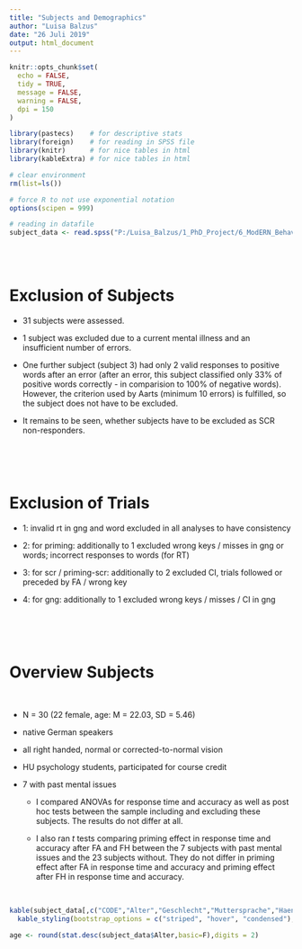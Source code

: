 ```yaml
---
title: "Subjects and Demographics"
author: "Luisa Balzus"
date: "26 Juli 2019"
output: html_document
---
```



```r
knitr::opts_chunk$set(
  echo = FALSE,
  tidy = TRUE,
  message = FALSE,
  warning = FALSE,
  dpi = 150
)
```


```r
library(pastecs)    # for descriptive stats
library(foreign)    # for reading in SPSS file
library(knitr)      # for nice tables in html
library(kableExtra) # for nice tables in html

# clear environment
rm(list=ls())

# force R to not use exponential notation
options(scipen = 999)

# reading in datafile
subject_data <- read.spss("P:/Luisa_Balzus/1_PhD_Project/6_ModERN_Behavioral_Study/participant_data.sav", to.data.frame = TRUE)
```
<br>
<br>

# Exclusion of Subjects 

* 31 subjects were assessed. 

* 1 subject was excluded due to a current mental illness and an insufficient number of errors. 

* One further subject (subject 3) had only 2 valid responses to positive words after an error (after an error, this subject classified only 33% of positive words correctly - in comparision to 100% of negative words). However, the criterion used by Aarts (minimum 10 errors) is fulfilled, so the subject does not have to be excluded.

* It remains to be seen, whether subjects have to be excluded as SCR non-responders. 

<br>
<br>
<br>

# Exclusion of Trials 

* 1: invalid rt in gng and word excluded in all analyses to have consistency

* 2: for priming: additionally to 1 excluded wrong keys / misses in gng or words; incorrect responses to words (for RT)

* 3: for scr / priming-scr: additionally to 2 excluded CI, trials followed or preceded by FA / wrong key

* 4: for gng: additionally to 1 excluded wrong keys / misses / CI in gng


<br>
<br>
<br>


# Overview Subjects 

<br>

* N = 30 (22 female, age: M = 22.03, SD = 5.46)

* native German speakers

* all right handed, normal or corrected-to-normal vision

* HU psychology students, participated for course credit

* 7 with past mental issues 

    * I compared ANOVAs for response time and accuracy as well as post hoc tests between the sample including and excluding these subjects. The results do not differ at
    all.
    
    * I also ran *t* tests comparing priming effect in response time and accuracy after FA and FH between the 7 subjects with past mental issues and the 23 subjects
    without. They do not differ in priming effect after FA in response time and accuracy and priming effect after FH in response time and accuracy.



<br>
```r

kable(subject_data[,c("CODE","Alter","Geschlecht","Muttersprache","Haendigkeit","Anzahl_verbales_Speeden","Psych_Behandlung","Psych_Behandlung_Grund")], caption = "Subject Data")  %>%
  kable_styling(bootstrap_options = c("striped", "hover", "condensed"), font_size = 10, full_width = T, position = "left")

age <- round(stat.desc(subject_data$Alter,basic=F),digits = 2)
````